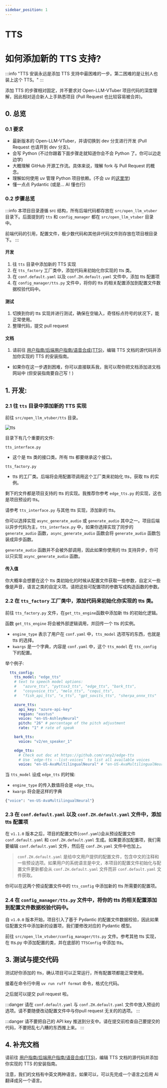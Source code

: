 ```yaml
---
sidebar_position: 1
---
```


# TTS

# 如何添加新的 TTS 支持?

:::info
"TTS 安装永远是添加 TTS 支持中最困难的一步。第二困难的是让别人也装上这个 TTS。"
:::


添加 TTS 的步骤相对固定，并不要求对 Open-LLM-VTuber 项目代码的深度理解，因此相对适合新人上手熟悉项目 (Pull Request 也比较容易被合并)。


## 0. 总览

### 0.1 要求
- 最新版本的 Open-LLM-VTuber，并请切换到 dev 分支进行开发 (Pull Request 也请开到 dev 分支)。
- 会写 Python (不过你跟着下面步骤走就知道你会不会 Python 了。你可以边走边学)
- 大概理解 GitHub 开源工作流。具体来说，理解 fork 与 Pull Request 的概念。
- 理解如何使用 uv 管理 Python 项目依赖。(不会 uv 的[这里学](https://docs.astral.sh/uv/getting-started/features/#projects))
- 懂一点点 Pydantic (或是... AI 懂也行)


### 0.2 步骤总览

:::info
本项目目录遵循 src 结构，所有后端代码都存放在 `src/open_llm_vtuber` 目录下。后面提到的 `tts` 和 `config_manager` 都在 `src/open_llm_vtuber` 目录中。

前端代码的引用，配置文件，极少数代码和其他非代码文件则存放在项目根目录下。
:::

#### 开发
1. 往 `tts` 目录中添加新的 TTS 实现
2. 在 `tts_factory` 工厂类中，添加代码来初始化你实现的 tts 类。
3. 在 `conf.default.yaml` 以及 `conf.ZH.default.yaml` 文件中，添加 tts 配置项
4. 在 `config_manager/tts.py` 文件中，将你的 tts 的相关配置添加到配置文件数据校验代码中。

#### 测试
1. 切换到你的 tts 实现并进行测试，确保在空输入，奇怪标点符号的状况下，能正常使用。
2. 整理代码，提交 pull request

#### 文档
1. 请前往 [用户指南/后端用户指南/语音合成(TTS)](https://github.com/Open-LLM-VTuber/open-llm-vtuber.github.io/blob/main/docs/user-guide/backend/tts.md)，编辑 TTS 文档的源代码并添加你实现的 TTS 的安装指南。
- 如果你在这一步遇到困难，你可以直接联系我，我可以帮你把文档添加进文档网站中 (但安装指南要自己写！)


## 1. 开发:

### 2.1 往 `tts` 目录中添加新的 TTS 实现

前往 `src/open_llm_vtuber/tts` 目录。


![tts](img/tts_package.png)

目录下有几个重要的文件:

`tts_interface.py`
- 这个是 tts 类的接口类。所有 tts 都要继承这个接口。

`tts_factory.py`
- tts 的工厂类。后端将会用配置项调用这个工厂类来初始化 tts，获取 tts 的实例。

剩下的文件都是项目支持的 tts 的实现。我推荐你参考 `edge_tts.py` 的实现，这也是项目预设的 tts。

请参考 `tts_interface.py` 与其他 tts 实现，添加新的 tts。

你可以选择实现 `async_generate_audio` 或 `generate_audio` 其中之一。项目后端以异步代码为主，`tts_interface.py` 中，如果你选择实现了同步的 `generate_audio` 函数，`async_generate_audio` 函数会将 `generate_audio` 函数包装成异步函数。

`generate_audio` 函数并不会被外部调用，因此如果你使用的 tts 支持异步，你可以只实现 `async_generate_audio` 函数。

#### 传入值
你大概率会想要在这个 tts 类初始化的时候从配置文件获取一些参数，自定义一些像是声音，语言之类的自定义项。请把这些可配置项的参数写成构造函数的参数。


### 2.2 在 `tts_factory` 工厂类中，添加代码来初始化你实现的 tts 类。

前往 `tts_factory.py` 文件，在`get_tts_engine`函数中添加新 tts 的初始化逻辑。

函数 `get_tts_engine` 将会被外部逻辑调用，并回传一个 tts 的实例。

- `engine_type` 表示了用户在 `conf.yaml` 中，`tts_model` 选项写的东西，也就是 tts 的选择。
- `kwargs` 是一个字典，内容是 `conf.yaml` 中，这个 `tts_model` 在 `tts_config` 下的配置。

举个例子:

```yaml
  tts_config:
    tts_model: "edge_tts"
    # text to speech model options:
    #   "azure_tts", "pyttsx3_tts", "edge_tts", "bark_tts",
    #   "cosyvoice_tts", "melo_tts", "coqui_tts",
    #   "fish_api_tts", "x_tts", "gpt_sovits_tts", "sherpa_onnx_tts"

    azure_tts:
      api_key: "azure-api-key"
      region: "eastus"
      voice: "en-US-AshleyNeural"
      pitch: "26" # percentage of the pitch adjustment
      rate: "1" # rate of speak

    bark_tts:
      voice: "v2/en_speaker_1"

    edge_tts:
      # Check out doc at https://github.com/rany2/edge-tts
      # Use `edge-tts --list-voices` to list all available voices
      voice: "en-US-AvaMultilingualNeural" # "en-US-AvaMultilingualNeural" #"zh-CN-XiaoxiaoNeural" # "ja-JP-NanamiNeural"
```

当 `tts_model` 设成 `edge_tts` 的时候:
- `engine_type` 的传入数值将会是 `edge_tts`。
- `kwargs` 将会是这样的字典
```python
{"voice": "en-US-AvaMultilingualNeural"}
```


### 2.3 在 `conf.default.yaml` 以及 `conf.ZH.default.yaml` 文件中，添加 tts 配置项

在 `v1.1.0` 版本之后，项目的配置文件(`conf.yaml`)会从预设配置文件 `conf.default.yaml` 和 `conf.ZH.default.yaml` 生成。如果要添加配置项，我们需要编辑 `conf.default.yaml` 文件，然后在 `conf.ZH.yaml` 文件中也加上。

> `conf.ZH.default.yaml` 是给中文用户提供的配置文件，包含中文的注释和一些预设选项。如果用户的系统语言是中文，本项目的配置文件初始化与配置文件更新都会从 `conf.ZH.default.yaml` 文件而非 `conf.default.yaml` 文件获取。

你可以在这两个预设配置文件中的 `tts_config` 中添加新的 tts 所需要的配置项。


### 2.4 在 `config_manager/tts.py` 文件中，将你的 tts 的相关配置添加到配置文件数据校验代码中。

自 `v1.0.0` 版本开始，项目引入了基于 Pydantic 的配置文件数据校验，因此如果往配置文件中添加新的设置项，我们要修改对应的 Pydantic 模型。

前往 `src/open_llm_vtuber/config_manager/tts.py` 文件。参考其他 tts 实现，在 tts.py 中添加配置的类，并在底部的 `TTSConfig` 中添加 tts。


## 3. 测试与提交代码

测试好你添加的 tts，确认项目可以正常运行，所有配置项都能正常使用。

接着在命令行中用 `uv run ruff format` 命令，格式化代码。

之后就可以提交 pull request 啦。

:::danger
请在 `conf.default.yaml` 与 `conf.ZH.default.yaml` 文件中放入预设的选项。请不要随便改动配置文件中与你pull request 无关的的选项。
:::

:::danger
请不要把自己的 API key 推送到分支中。请在提交前检查自己要提交的代码，不要把乱七八糟的东西推上来。
:::


## 4. 补充文档

请前往 [用户指南/后端用户指南/语音合成(TTS)](https://github.com/Open-LLM-VTuber/open-llm-vtuber.github.io/blob/main/docs/user-guide/backend/tts.md)，编辑 TTS 文档的源代码并添加你实现的 TTS 的安装指南。

注意，我们的文档有中英文两种语言。如果可以，可以先完成一个语言之后用 AI 翻译成另一个语言。

